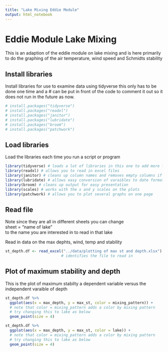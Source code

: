 ```yaml
---
title: "Lake Mixing Eddie Module"
output: html_notebook
---
```


# Eddie Module Lake Mixing  
This is an adaption of the eddie module on lake mixing and is here primarily to do the graphing of the air temperature, wind speed and Schmidts stability   
     
    
## Install libraries     
Install  libraries for use to examine data using tidyverse this only has to be done one time and a # can be put in front of the code to comment it out so it does not run in the future as now.   
```r
# install.packages("tidyverse")
# install.packages("readxl")
# install.packages("janitor")
# install.packages("lubridate")
# install.packages("broom")
# install.packages("patchwork")
```

## Load libraries    
Load the libraries each time you run a script or program   
```r
library(tidyverse) # loads a lot of libraries in this one to add more functionality
library(readxl) # allows you to read in excel files
library(janitor) # cleans up column names and removes empty columns if wanted
library(lubridate) # allows easy conversion of varaibles to date format
library(broom) # cleans up output for easy presentation
library(scales) # works with the x and y scales on the plots
library(patchwork) # allows you to plot several graphs on one page
```
   
## Read file   
Note since they are all in different sheets you can change         
      sheet = "name of lake"     
to the name you are interested in to read in that lake       

Read in data on the max dephts, wind, temp and stability

```r
st_depth.df <- read_excel("../data/plotting of max st and depth.xlsx")
                         # identifies the file to read in
```

## Plot of maximum stability and depth
This is the plot of maximum stabilty a dependent variable versus the independent varaible of depth

```r
st_depth.df %>%
  ggplot(aes(x = max_depth, y = max_st, color = mixing_pattern)) + 
  # note that color = mixing_pattern adds a color by mixing pattern 
  # try changing this to lake as below
  geom_point(size = 4)
```


```r
st_depth.df %>%
  ggplot(aes(x = max_depth, y = max_st, color = lake)) + 
  # note that color = mixing_pattern adds a color by mixing pattern 
  # try changing this to lake as below
  geom_point(size = 4)
```